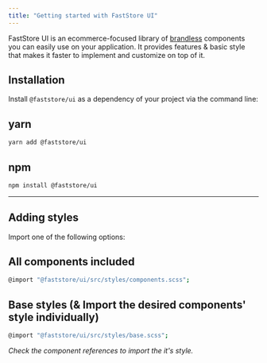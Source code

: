 ```yaml
---
title: "Getting started with FastStore UI"
---
```



FastStore UI is an ecommerce-focused library of [brandless](https://developers.vtex.com/docs/theming-overview#brandless-and-the-theming-structure) components you can easily use on your application.
It provides features & basic style that makes it faster to implement and customize on top of it.

## Installation

Install `@faststore/ui` as a dependency of your project via the command line:

## yarn

```sh
yarn add @faststore/ui
```

## npm

```sh
npm install @faststore/ui
```

---

## Adding styles

Import one of the following options:

## All components included

```sh
@import "@faststore/ui/src/styles/components.scss";
```

## Base styles (& Import the desired components' style individually)

```sh
@import "@faststore/ui/src/styles/base.scss";
```

_Check the component references to import the it's style._
